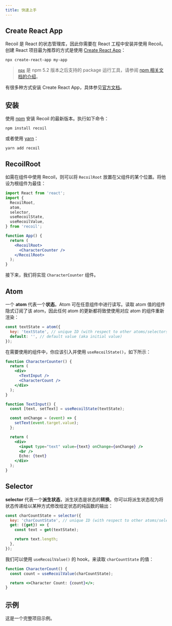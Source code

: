 ```yaml
---
title: 快速上手
---
```


## Create React App

Recoil 是 React 的状态管理库，因此你需要在 React 工程中安装并使用 Recoil。创建 React 项目最为推荐的方式是使用 [Create React App](https://github.com/facebook/create-react-app#creating-an-app)：

```shell
npx create-react-app my-app
```

> [`npx`](https://medium.com/@maybekatz/introducing-npx-an-npm-package-runner-55f7d4bd282b) 是 npm 5.2 版本之后支持的 package 运行工具，请参阅 [npm 相关文档的介绍](https://gist.github.com/gaearon/4064d3c23a77c74a3614c498a8bb1c5f)。

有很多种方式安装 Create React App，具体参见[官方文档](https://github.com/facebook/create-react-app#creating-an-app)。

## 安装

使用 <a href="https://www.npmjs.com/get-npm" target="_blank">npm</a> 安装 Recoil 的最新版本。执行如下命令：

```shell
npm install recoil
```

或者使用 <a href="https://classic.yarnpkg.com/en/docs/install/" target="_blank">yarn</a>：

```shell
yarn add recoil
```

## RecoilRoot

如需在组件中使用 Recoil，则可以将 `RecoilRoot` 放置在父组件的某个位置。将他设为根组件为最佳：

```jsx
import React from 'react';
import {
  RecoilRoot,
  atom,
  selector,
  useRecoilState,
  useRecoilValue,
} from 'recoil';

function App() {
  return (
    <RecoilRoot>
      <CharacterCounter />
    </RecoilRoot>
  );
}
```

接下来，我们将实现 `CharacterCounter` 组件。

## Atom

一个 **atom** 代表一个**状态**。Atom 可在任意组件中进行读写。读取 atom 值的组件隐式订阅了该 atom，因此任何 atom 的更新都将致使使用对应 atom 的组件重新渲染：

```javascript
const textState = atom({
  key: 'textState', // unique ID (with respect to other atoms/selectors)
  default: '', // default value (aka initial value)
});
```

在需要使用的组件中，你应该引入并使用 `useRecoilState()`，如下所示：

```jsx
function CharacterCounter() {
  return (
    <div>
      <TextInput />
      <CharacterCount />
    </div>
  );
}

function TextInput() {
  const [text, setText] = useRecoilState(textState);

  const onChange = (event) => {
    setText(event.target.value);
  };

  return (
    <div>
      <input type="text" value={text} onChange={onChange} />
      <br />
      Echo: {text}
    </div>
  );
}
```

## Selector

**selector** 代表一个**派生状态**，派生状态是状态的**转换**。你可以将派生状态视为将状态传递给以某种方式修改给定状态的纯函数的输出：

```jsx
const charCountState = selector({
  key: 'charCountState', // unique ID (with respect to other atoms/selectors)
  get: ({get}) => {
    const text = get(textState);

    return text.length;
  },
});
```

我们可以使用 `useRecoilValue()` 的 hook，来读取 `charCountState` 的值：

```jsx
function CharacterCount() {
  const count = useRecoilValue(charCountState);

  return <>Character Count: {count}</>;
}
```

## 示例

这是一个完整项目示例。


<GettingStarted />
